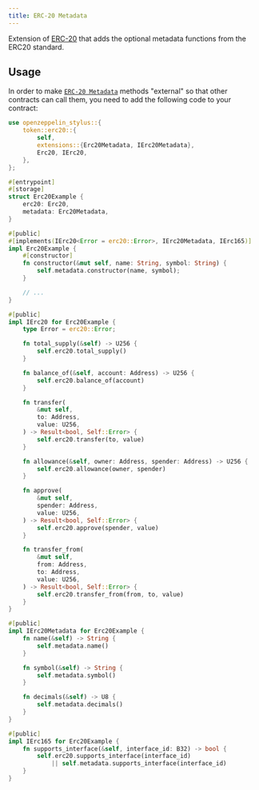 ```yaml
---
title: ERC-20 Metadata
---
```


Extension of [ERC-20](/contracts-stylus/erc20) that adds the optional metadata functions from the ERC20 standard.

## Usage

In order to make [`ERC-20 Metadata`](https://docs.rs/openzeppelin-stylus/0.3.0/openzeppelin_stylus/token/erc20/extensions/metadata/index.html)  methods "external" so that other contracts can call them, you need to add the following code to your contract:

```rust
use openzeppelin_stylus::{
    token::erc20::{
        self,
        extensions::{Erc20Metadata, IErc20Metadata},
        Erc20, IErc20,
    },
};

#[entrypoint]
#[storage]
struct Erc20Example {
    erc20: Erc20,
    metadata: Erc20Metadata,
}

#[public]
#[implements(IErc20<Error = erc20::Error>, IErc20Metadata, IErc165)]
impl Erc20Example {
    #[constructor]
    fn constructor(&mut self, name: String, symbol: String) {
        self.metadata.constructor(name, symbol);
    }

    // ...
}

#[public]
impl IErc20 for Erc20Example {
    type Error = erc20::Error;

    fn total_supply(&self) -> U256 {
        self.erc20.total_supply()
    }

    fn balance_of(&self, account: Address) -> U256 {
        self.erc20.balance_of(account)
    }

    fn transfer(
        &mut self,
        to: Address,
        value: U256,
    ) -> Result<bool, Self::Error> {
        self.erc20.transfer(to, value)
    }

    fn allowance(&self, owner: Address, spender: Address) -> U256 {
        self.erc20.allowance(owner, spender)
    }

    fn approve(
        &mut self,
        spender: Address,
        value: U256,
    ) -> Result<bool, Self::Error> {
        self.erc20.approve(spender, value)
    }

    fn transfer_from(
        &mut self,
        from: Address,
        to: Address,
        value: U256,
    ) -> Result<bool, Self::Error> {
        self.erc20.transfer_from(from, to, value)
    }
}

#[public]
impl IErc20Metadata for Erc20Example {
    fn name(&self) -> String {
        self.metadata.name()
    }

    fn symbol(&self) -> String {
        self.metadata.symbol()
    }

    fn decimals(&self) -> U8 {
        self.metadata.decimals()
    }
}

#[public]
impl IErc165 for Erc20Example {
    fn supports_interface(&self, interface_id: B32) -> bool {
        self.erc20.supports_interface(interface_id)
            || self.metadata.supports_interface(interface_id)
    }
}
```
